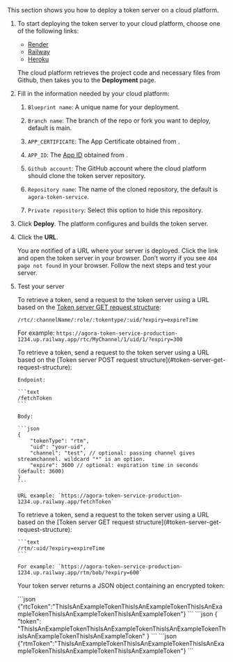 This section shows you how to deploy a token server on a cloud platform.

1. To start deploying the token server to your cloud platform, choose one of the following links:
    
    -   [Render](https://render.com/deploy?repo=https://github.com/AgoraIO-Community/agora-token-service)
    -   [Railway](https://railway.app/new/template/NKYzQA?referralCode=waRWUT)
    -   [Heroku](https://www.heroku.com/deploy/?template=https://github.com/AgoraIO-Community/agora-token-service)

    The cloud platform retrieves the project code and necessary files from Github, then takes you to the
    **Deployment** page.

1. Fill in the information needed by your cloud platform:

    1.  `Blueprint name`: A unique name for your deployment.

    1.  `Branch name`: The branch of the repo or fork you want to deploy, default is main.

    1.  `APP_CERTIFICATE`: The App Certificate obtained from <Link target="_blank" to="{{global.AGORA_CONSOLE_URL}}"><Vg k="CONSOLE" /></Link>.

    1.  `APP_ID`: The [App ID](../get-started/manage-agora-account#get-the-app-id) obtained from <Link target="_blank" to="{{global.AGORA_CONSOLE_URL}}"><Vg k="CONSOLE" /></Link>.

    1.  `Github account`: The GitHub account where the cloud platform should clone the token server repository.

    1.  `Repository name`: The name of the cloned repository, the default is `agora-token-service`.

    1.  `Private repository`: Select this option to hide this repository.

2.  Click **Deploy**. The platform configures and builds the token server.

3.  Click the **URL**.

    You are notified of a URL where your server is deployed. Click the link and open the token server in your
    browser. Don’t worry if you see `404 page not found` in your browser. Follow the next steps and test your server.

4.  Test your server

    <ProductWrapper notAllowed="signaling">

    To retrieve a token, send a request to the token server using a URL based on the [Token server GET request structure](#token-server-get-request-structure):

      ```text
      /rtc/:channelName/:role/:tokentype/:uid/?expiry=expireTime
      ```

      For example: `https://agora-token-service-production-1234.up.railway.app/rtc/MyChannel/1/uid/1/?expiry=300`
    </ProductWrapper>

    <ProductWrapper product="signaling">
      <PlatformWrapper platform={["ios","macos"]}>
    To retrieve a token, send a request to the token server using a URL based on the [Token server POST request structure](#token-server-get-request-structure):

        Endpoint:

        ```text
        /fetchToken
        ```

        Body:

        ```json
        {
            "tokenType": "rtm",
            "uid": "your-uid",
            "channel": "test", // optional: passing channel gives streamchannel. wildcard "*" is an option.
            "expire": 3600 // optional: expiration time in seconds (default: 3600)
        }
        ```

        URL example: `https://agora-token-service-production-1234.up.railway.app/fetchToken`
      </PlatformWrapper>
      <PlatformWrapper notAllowed={["ios","macos"]}>
    To retrieve a token, send a request to the token server using a URL based on the [Token server GET request structure](#token-server-get-request-structure):

        ```text
        /rtm/:uid/?expiry=expireTime
        ```

        For example: `https://agora-token-service-production-1234.up.railway.app/rtm/bob/?expiry=600`
      </PlatformWrapper>
    </ProductWrapper>

    Your token server returns a JSON object containing an encrypted token:

    <ProductWrapper notAllowed="signaling">
      ```json
      {"rtcToken":"ThisIsAnExampleTokenThisIsAnExampleTokenThisIsAnExampleTokenThisIsAnExampleTokenThisIsAnExampleToken"}
      ```
    </ProductWrapper>
    <ProductWrapper product="signaling">
      <PlatformWrapper platform={["ios","macos"]}>
      ```json
      {
        "token": "ThisIsAnExampleTokenThisIsAnExampleTokenThisIsAnExampleTokenThisIsAnExampleTokenThisIsAnExampleToken"
      }
      ```
      </PlatformWrapper>
      <PlatformWrapper notAllowed={["ios","macos"]}>
      ```json
      {"rtmToken":"ThisIsAnExampleTokenThisIsAnExampleTokenThisIsAnExampleTokenThisIsAnExampleTokenThisIsAnExampleToken"}
      ```
      </PlatformWrapper>
    </ProductWrapper>

